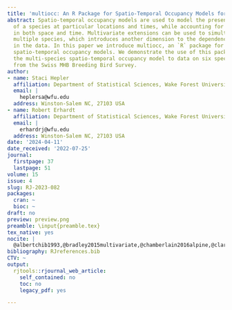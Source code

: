 ```yaml
---
title: 'multiocc: An R Package for Spatio-Temporal Occupancy Models for Multiple Species'
abstract: Spatio-temporal occupancy models are used to model the presence or absence
  of a species at particular locations and times, while accounting for dependence
  in both space and time. Multivariate extensions can be used to simultaneously model
  multiple species, which introduces another dimension to the dependence structure
  in the data. In this paper we introduce multiocc, an `R` package for fitting multivariate
  spatio-temporal occupancy models. We demonstrate the use of this package fitting
  the multi-species spatio-temporal occupancy model to data on six species of birds
  from the Swiss MHB Breeding Bird Survey.
author:
- name: Staci Hepler
  affiliation: Department of Statistical Sciences, Wake Forest University
  email: |
    heplersa@wfu.edu
  address: Winston-Salem NC, 27103 USA
- name: Robert Erhardt
  affiliation: Department of Statistical Sciences, Wake Forest University
  email: |
    erhardrj@wfu.edu
  address: Winston-Salem NC, 27103 USA
date: '2024-04-11'
date_received: '2022-07-25'
journal:
  firstpage: 37
  lastpage: 51
volume: 15
issue: 4
slug: RJ-2023-082
packages:
  cran: ~
  bioc: ~
draft: no
preview: preview.png
preamble: \input{preamble.tex}
tex_native: yes
nocite: |
  @albertchib1993,@bradley2015multivariate,@chamberlain2016alpine,@clark2014more,@clark2017generalized,@doser2022spoccupancy,@gelfand2010handbook,@guillera2019,@guisan2011sesam,@hepler2018,@hepler2022histo,@hepler2021spatiotemporal,@hughes2013dimension,@WakeHPC,@johnson2013,@kery2017ahmbook,@lele2012,@mackenzie2002,@mardia1988multi,@ovaskainen2017make,@pollock2014understanding,@rahman2021,@rota2016,@rota2009occupancy,@royle2008hierarchical,@sanderlin2021,@stenseth2015testing,@taylor2017joint,@tikhonov2020joint,@tobler2019joint,@vehtari2017practical
bibliography: RJreferences.bib
CTV: ~
output:
  rjtools::rjournal_web_article:
    self_contained: no
    toc: no
    legacy_pdf: yes

---
```

```{=latex}
\input{RJ-2023-082-src.tex}
```
